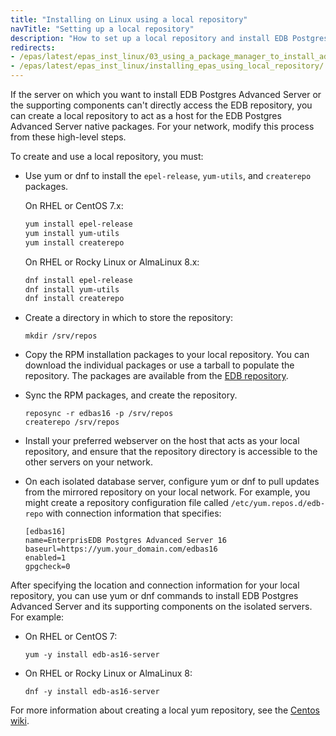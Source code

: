 ```yaml
---
title: "Installing on Linux using a local repository"
navTitle: "Setting up a local repository"
description: "How to set up a local repository and install EDB Postgres Advanced Server"
redirects:
- /epas/latest/epas_inst_linux/03_using_a_package_manager_to_install_advanced_server/#creating-an-edb-postgres-advanced-server-repository-on-an-isolated-network
- /epas/latest/epas_inst_linux/installing_epas_using_local_repository/
---
```


If the server on which you want to install EDB Postgres Advanced Server or the supporting components can't directly access the EDB repository, you can create a local repository to act as a host for the EDB Postgres Advanced Server native packages. For your network, modify this process from these high-level steps.

To create and use a local repository, you must:

-   Use yum or dnf to install the `epel-release`, `yum-utils`, and `createrepo` packages.

    On RHEL or CentOS 7.x:

    ```bash
    yum install epel-release
    yum install yum-utils
    yum install createrepo
    ```

    On RHEL or Rocky Linux or AlmaLinux 8.x:

    ```bash
    dnf install epel-release
    dnf install yum-utils
    dnf install createrepo
    ```

-   Create a directory in which to store the repository:

    ```text
    mkdir /srv/repos
    ```

-   Copy the RPM installation packages to your local repository. You can download the individual packages or use a tarball to populate the repository. The packages are available from the [EDB repository](https://repos.enterprisedb.com/).

-   Sync the RPM packages, and create the repository.

    ```text
    reposync -r edbas16 -p /srv/repos
    createrepo /srv/repos
    ```

-   Install your preferred webserver on the host that acts as your local repository, and ensure that the repository directory is accessible to the other servers on your network.

-   On each isolated database server, configure yum or dnf to pull updates from the mirrored repository on your local network. For example, you might create a repository configuration file called `/etc/yum.repos.d/edb-repo` with connection information that specifies:

    ```text
    [edbas16]
    name=EnterprisEDB Postgres Advanced Server 16
    baseurl=https://yum.your_domain.com/edbas16
    enabled=1
    gpgcheck=0
    ```

After specifying the location and connection information for your local repository, you can use yum or dnf commands to install EDB Postgres Advanced Server and its supporting components on the isolated servers. For example:

-   On RHEL or CentOS 7:

    ```text
    yum -y install edb-as16-server
    ```

-   On RHEL or Rocky Linux or AlmaLinux 8:

    ```text
    dnf -y install edb-as16-server
    ```

For more information about creating a local yum repository, see the [Centos wiki](https://wiki.centos.org/HowTos/CreateLocalRepos).
